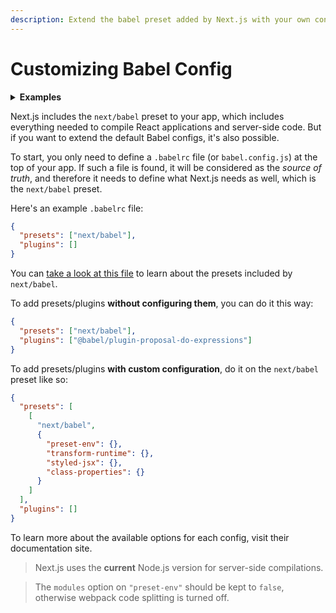```yaml
---
description: Extend the babel preset added by Next.js with your own configs.
---
```


# Customizing Babel Config

<details>
  <summary>
    <b>Examples</b>
  </summary>
  <ul>
    <li>
      <a href="https://github.com/vercel/next.js/tree/canary/examples/with-custom-babel-config">
        Customizing babel configuration
      </a>
    </li>
  </ul>
</details>

Next.js includes the `next/babel` preset to your app, which includes everything needed to compile React applications and server-side code. But if you want to extend the default Babel configs, it's also possible.

To start, you only need to define a `.babelrc` file (or `babel.config.js`) at the top of your app. If such a file is found, it will be considered as the _source of truth_, and therefore it needs to define what Next.js needs as well, which is the `next/babel` preset.

Here's an example `.babelrc` file:

```json
{
  "presets": ["next/babel"],
  "plugins": []
}
```

You can [take a look at this file](https://github.com/vercel/next.js/blob/canary/packages/next/build/babel/preset.ts) to learn about the presets included by `next/babel`.

To add presets/plugins **without configuring them**, you can do it this way:

```json
{
  "presets": ["next/babel"],
  "plugins": ["@babel/plugin-proposal-do-expressions"]
}
```

To add presets/plugins **with custom configuration**, do it on the `next/babel` preset like so:

```json
{
  "presets": [
    [
      "next/babel",
      {
        "preset-env": {},
        "transform-runtime": {},
        "styled-jsx": {},
        "class-properties": {}
      }
    ]
  ],
  "plugins": []
}
```

To learn more about the available options for each config, visit their documentation site.

> Next.js uses the **current** Node.js version for server-side compilations.

> The `modules` option on `"preset-env"` should be kept to `false`, otherwise webpack code splitting is turned off.

